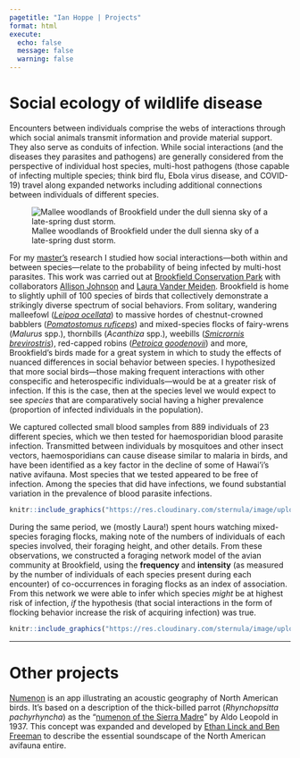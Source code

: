 ```yaml
---
pagetitle: "Ian Hoppe | Projects"
format: html
execute:
  echo: false
  message: false
  warning: false
---
```


<script>
$(document).ready(function(){
    $('[data-toggle="tooltip"]').tooltip(); 
});
</script>

# Social ecology of wildlife disease

Encounters between individuals comprise the webs of interactions through which social animals transmit information and provide material support. They also serve as conduits of infection. While social interactions (and the diseases they parasites and pathogens) are generally considered from the perspective of individual host species, multi-host pathogens (those capable of infecting multiple species; think bird flu, Ebola virus disease, and COVID-19) travel along expanded networks including additional connections between individuals of different species.

![Mallee woodlands of Brookfield under the dull sienna sky of a late-spring dust storm.](https://res.cloudinary.com/sternula/image/upload/v1659860962/mallee_pmr4h3.jpg)

For my <a href="#" data-toggle="tooltip" title="masters? masters'?">master's</a> research I studied how social interactions---both within and between species---relate to the probability of being infected by multi-host parasites. This work was carried out at [Brookfield Conservation Park](https://www.google.com/maps/place/Brookfield+Conservation+Park/@-34.3595499,139.4872157,15z/data=!4m5!3m4!1s0x0:0xf03365545b9e3c0!8m2!3d-34.3595499!4d139.4872157) with collaborators [Allison Johnson](https://allisonelainejohnson.weebly.com/) and [Laura Vander Meiden](https://scholar.google.com/citations?user=RgZo9FgAAAAJ&hl). Brookfield is home to slightly uphill of 100 species of birds that collectively demonstrate a strikingly diverse spectrum of social behaviors. From solitary, wandering malleefowl ([*Leipoa ocellata*](https://ebird.org/species/mallee1/)) to massive hordes of chestnut-crowned babblers ([*Pomatostomus ruficeps*](https://ebird.org/species/chcbab2/)) and mixed-species flocks of fairy-wrens (*Malurus* spp.), thornbills (*Acanthiza* spp.), weebills ([*Smicrornis brevirostris*](https://ebird.org/species/weebil1/)), red-capped robins ([*Petroica goodenovii*](https://ebird.org/species/recrob1/)) and more, Brookfield's birds made for a great system in which to study the effects of nuanced differences in social behavior between species. I hypothesized that more social birds---those making frequent interactions with other conspecific and heterospecific individuals---would be at a greater risk of infection. If this is the case, then at the species level we would expect to see *species* that are comparatively social having a higher prevalence (proportion of infected individuals in the population).

We captured collected small blood samples from 889 individuals of 23 different species, which we then tested for haemosporidian blood parasite infection. Transmitted between individuals by mosquitoes and other insect vectors, haemosporidians can cause disease similar to malaria in birds, and have been identified as a key factor in the decline of some of Hawai'i's native avifauna. Most species that we tested appeared to be free of infection. Among the species that did have infections, we found substantial variation in the prevalence of blood parasite infections.

```r
knitr::include_graphics("https://res.cloudinary.com/sternula/image/upload/v1659861831/prev-fig_poster_kegium.png")
```

During the same period, we (mostly Laura!) spent hours watching mixed-species foraging flocks, making note of the numbers of individuals of each species involved, their foraging height, and other details. From these observations, we constructed a foraging network model of the avian community at Brookfield, using the **frequency** and **intensity** (as measured by the number of individuals of each species present during each encounter) of co-occurrences in foraging flocks as an index of association. From this network we were able to infer which species *might* be at highest risk of infection, *if* the hypothesis (that social interactions in the form of flocking behavior increase the risk of acquiring infection) was true.

```r

knitr::include_graphics("https://res.cloudinary.com/sternula/image/upload/v1659863621/flock-network_ykuknc.png")

```

<hr>

# Other projects

[Numenon](https://irhoppe.github.io/projects/noumenon.html) is an app illustrating an acoustic geography of North American birds. It's based on a description of the thick-billed parrot (*Rhynchopsitta pachyrhyncha*) as the "[numenon of the Sierra Madre](https://sora.unm.edu/sites/default/files/journals/condor/v039n01/p0009-p0010.pdf)" by Aldo Leopold in 1937. This concept was expanded and developed by [Ethan Linck and Ben Freeman](https://twitter.com/BenGFreeman1/status/1382011326784937984) to describe the essential soundscape of the North American avifauna entire.
